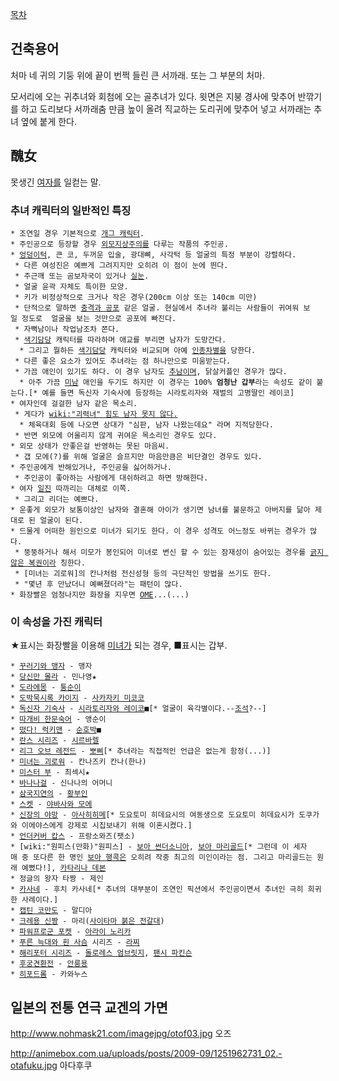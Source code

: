 [[목차]]

== 건축용어 ==
처마 네 귀의 기둥 위에 끝이 번쩍 들린 큰 서까래. 또는 그 부분의 처마.

모서리에 오는 귀추녀와 회첨에 오는 골추녀가 있다. 윗면은 지붕 경사에 맞추어 반깎기를 하고 도리보다 서까래춤 만큼 높이 올려 직교하는 도리귀에 맞추어 넣고 서까래는 추녀 옆에 붙게 한다.

== 醜女 ==
못생긴 [[여자]]를 일컫는 말. 
=== 추녀 캐릭터의 일반적인 특징 ===
 * 조연일 경우 기본적으로 [[개그 캐릭터]].
 * 주인공으로 등장할 경우 [[외모지상주의]]를 다루는 작품의 주인공. 
 * [[엉덩이턱]], 큰 코, 두꺼운 입술, 광대뼈, 사각턱 등 얼굴의 특정 부분이 강렬하다.
  * 다른 여성진은 예쁘게 그려지지만 오히려 이 점이 눈에 띈다.
  * 주근깨 또는 곰보자국이 있거나 [[실눈]].
  * 얼굴 윤곽 자체도 특이한 모양.
  * 키가 비정상적으로 크거나 작은 경우(200cm 이상 또는 140cm 미만)
  * 단적으로 말하면 [[충격과 공포]] 같은 얼굴. 현실에서 추녀라 불리는 사람들이 귀여워 보일 정도로  얼굴을 보는 것만으로 공포에 빠진다.
  * 자뻑남이나 작업남조차 쫀다.
  * [[색기담당]] 캐릭터를 따라하며 애교를 부리면 남자가 도망간다.
   * 그리고 뭘하든 [[색기담당]] 캐릭터와 비교되며 아예 [[인종차별]]을 당한다.
  * 다른 좋은 요소가 있어도 추녀라는 점 하나만으로 미움받는다.
  * 가끔 애인이 있기도 하다. 이 경우 남자도 [[추남]]이며, 닭살커플인 경우가 많다.
   * 아주 가끔 [[미남]] 애인을 두기도 하지만 이 경우는 100% '''엄청난 갑부'''라는 속성도 같이 붙는다.[* 예를 들면 독신자 기숙사에 등장하는 시라토리자와 재벌의 고명딸인 레이코]
 * 여자인데 걸걸한 남자 같은 목소리.
  * 게다가 [[wiki:"괴력녀" 힘도 남자 못지 않다.]]
   * 체육대회 등에 나오면 상대가 "심판, 남자 나왔는데요" 라며 지적당한다.
  * 반면 외모에 어울리지 않게 귀여운 목소리인 경우도 있다.
 * 외모 상태가 안좋은걸 반영하는 못된 마음씨.
  * 갭 모에(?)를 위해 얼굴은 슬프지만 마음만큼은 비단결인 경우도 있다.
 * 주인공에게 반해있거나, 주인공을 싫어하거나.
  * 주인공이 좋아하는 사람에게 대쉬하려고 하면 방해한다.
 * 여자 [[일진]] 따까리는 대체로 이쪽.
  * 그리고 리더는 예쁘다.
 * 운좋게 외모가 보통이상인 남자와 결혼해 아이가 생기면 남녀를 불문하고 아버지를 닮아 제대로 된 얼굴이 된다.
 * 드물게 어떠한 원인으로 미녀가 되기도 한다. 이 경우 성격도 어느정도 바뀌는 경우가 많다.
  * 뚱뚱하거나 해서 미모가 봉인되어 미녀로 변신 할 수 있는 잠재성이 숨어있는 경우를 [[긁지 않은 복권]]이라 칭한다. 
  * [미녀는 괴로워]의 칸나처럼 전신성형 등의 극단적인 방법을 쓰기도 한다.
  * "몇년 후 만났더니 예뻐졌더라"는 패턴이 많다.
 * 화장빨은 엄청나지만 화장을 지우면 [[OME]]...(...)

=== 이 속성을 가진 캐릭터 ===
★표시는 화장빨을 이용해 [[미녀]]가 되는 경우, ■표시는 갑부.
 * [[꾸러기와 맹자]] - 맹자
 * [[당신만 몰라]] - 민나영★
 * [[도라에몽]] - [[퉁순이]]
 * [[도박묵시록 카이지]] - [[사카자키 미코코]]
 * [[독신자 기숙사]] - [[시라토리자와 레이코]]■[* 얼굴이 육각별이다.--[[조석]]?--]
 * [[따개비 한문숙어]] - 앵순이
 * [[떴다! 럭키맨]] - [[순호박]]■
 * [[란스 시리즈]] - [[시르바렐]]
 * [[리그 오브 레전드]] - [[뽀삐(리그 오브 레전드)|뽀삐]][* 추녀라는 직접적인 언급은 없는게 함정(...)]
 * [[미녀는 괴로워]] - 칸나즈키 칸나(한나)
 * [[미스터 부]] - 최섹시★
 * [[바나나걸]] - 신나나의 어머니
 * [[삼국지연의]] - [[황부인]]
 * [[스켓]] - [[야바사와 모에]]
 * [[신장의 야망]] - [[아사히히메]][* 도요토미 히데요시의 여동생으로 도요토미 히데요시가 도쿠가와 이에야스에게 강제로 시집보내기 위해 이혼시켰다.]
 * [[언더커버 캅스]] - 프랑소와즈(팻소)
 * [wiki:"원피스(만화)"원피스] - [[보아 썬더소니아]], [[보아 마리골드]][* 그런데 이 세자매 중 또다른 한 명인 [[보아 행콕]]은 오히려 작중 최고의 미인이라는 점. 그리고 마리골드는 원래 예뻤다!], [[카타리나 데본]]
 * 정글의 왕자 타짱 - 제인
 * [[카사네]] - 후치 카사네[* 추녀의 대부분이 조연인 픽션에서 주인공이면서 추녀인 극히 희귀한 사례이다.]
 * [[캡틴 코만도]] - 말디아
 * [[크레용 신짱]] - 마리([[사이타마 붉은 전갈대]])
 * [[파워프로군 포켓]] - [[아라이 노리카]]
 * [[푸른 늑대와 흰 사슴]] 시리즈 - [[라찌]]
 * [[해리포터 시리즈]] - [[돌로레스 엄브릿지]], [[팬시 파킨슨]]
 * [[후궁견환전]] - [[안릉용]]
 * [[히포드롬]] - 카와누스

== 일본의 전통 연극 교겐의 가면 ==
http://www.nohmask21.com/imagejpg/otof03.jpg
오즈

http://animebox.com.ua/uploads/posts/2009-09/1251962731_02.-otafuku.jpg
아다후쿠 
